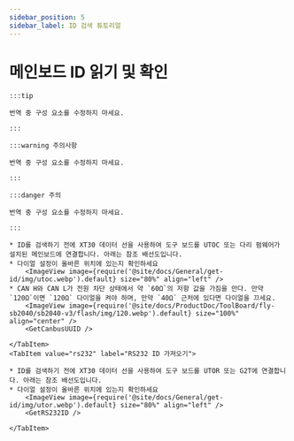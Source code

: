 ```yaml
---
sidebar_position: 5
sidebar_label: ID 검색 튜토리얼
---
```





# 메인보드 ID 읽기 및 확인

    :::tip

    번역 중 구성 요소를 수정하지 마세요.

    :::

    :::warning 주의사항

    번역 중 구성 요소를 수정하지 마세요.

    :::

    :::danger 주의

    번역 중 구성 요소를 수정하지 마세요.

    :::

<Tabs>
    <TabItem value="can" label="CANBus UUID 가져오기">

    * ID를 검색하기 전에 XT30 데이터 선을 사용하여 도구 보드를 UTOC 또는 다리 펌웨어가 설치된 메인보드에 연결합니다. 아래는 참조 배선도입니다.
    * 다이얼 설정이 올바른 위치에 있는지 확인하세요
        <ImageView image={require('@site/docs/General/get-id/img/utoc.webp').default} size="80%" align="left" />
    * CAN H와 CAN L가 전원 차단 상태에서 약 `60Ω`의 저항 값을 가짐을 만다. 만약 `120Ω`이면 `120Ω` 다이얼을 켜야 하며, 만약 `40Ω` 근처에 있다면 다이얼을 끄세요.
        <ImageView image={require('@site/docs/ProductDoc/ToolBoard/fly-sb2040/sb2040-v3/flash/img/120.webp').default} size="100%" align="center" />   
        <GetCanbusUUID />

    </TabItem>
    <TabItem value="rs232" label="RS232 ID 가져오기">

    * ID를 검색하기 전에 XT30 데이터 선을 사용하여 도구 보드를 UTOR 또는 G2T에 연결합니다. 아래는 참조 배선도입니다.
    * 다이얼 설정이 올바른 위치에 있는지 확인하세요
        <ImageView image={require('@site/docs/General/get-id/img/utor.webp').default} size="80%" align="left" />              
        <GetRS232ID />

    </TabItem>
</Tabs>

